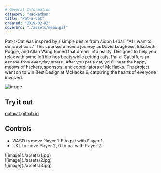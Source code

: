 ```yaml
---
# General Information
category: "Hackathon"
title: "Pat-a-Cat"
created: "2019-02-02"
coverSrc: "./assets/meow.gif"
---
```


Pat-a-Cat was inspired by a simple desire from Aidon Lebar: "All I want to do is pet cats." This sparked a heroic journey as David Lougheed, Elizabeth Poggie, and Allan Wang turned that dream into reality. Designed to help you relax with some lofi hip hop beats while petting cats, Pat-a-Cat offers an escape from everyday stress. After you pat a cat, you'll hear the happy meows of hackers, sponsors, and coordinators of McHacks. The project went on to win Best Design at McHacks 6, catpuring the hearts of everyone involved.

![image](./assets/4.png)

## Try it out

[patacat.github.io](https://patacat.github.io/)

## Controls

- WASD to move Player 1, E to pat with Player 1.
- IJKL to move Player 2, O to pat with Player 2.

<div
  style={{
    paddingTop: "40px",
    display: "grid",
    gridTemplateColumns: "repeat(2, 1fr)",
    gap: "16px",
  }}
>
  <div>![image](./assets/1.jpg)</div>
  <div>![image](./assets/2.jpg)</div>
  <div>![image](./assets/3.jpg)</div>
</div>
